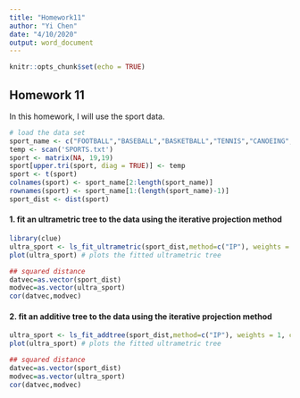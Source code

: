 ```yaml
---
title: "Homework11"
author: "Yi Chen"
date: "4/10/2020"
output: word_document
---
```


```r
knitr::opts_chunk$set(echo = TRUE)
```

## Homework 11

In this homework, I will use the sport data.

```r
# load the data set
sport_name <- c("FOOTBALL","BASEBALL","BASKETBALL","TENNIS","CANOEING","SWIMMING","BOXING","VOLLEYBALL","SKIING","SURFING","FENCING","SKINDIVING","ARCHERY","PINGPONG","HORSEBACK","HIKING","BILLIARD","CAMPING","CHECKERS","JUMPROPE")
temp <- scan('SPORTS.txt')
sport <- matrix(NA, 19,19)
sport[upper.tri(sport, diag = TRUE)] <- temp
sport <- t(sport)
colnames(sport) <- sport_name[2:length(sport_name)]
rownames(sport) <- sport_name[1:(length(sport_name)-1)]
sport_dist <- dist(sport)
```

#### 1. fit an ultrametric tree to the data using the iterative projection method
```r
library(clue)
ultra_sport <- ls_fit_ultrametric(sport_dist,method=c("IP"), weights = 1, control = list())
plot(ultra_sport) # plots the fitted ultrametric tree

## squared distance
datvec=as.vector(sport_dist)
modvec=as.vector(ultra_sport)
cor(datvec,modvec)
```


#### 2. fit an additive tree to the data using the iterative projection method
```r
ultra_sport <- ls_fit_addtree(sport_dist,method=c("IP"), weights = 1, control = list())
plot(ultra_sport) # plots the fitted ultrametric tree

## squared distance
datvec=as.vector(sport_dist)
modvec=as.vector(ultra_sport)
cor(datvec,modvec)
```

